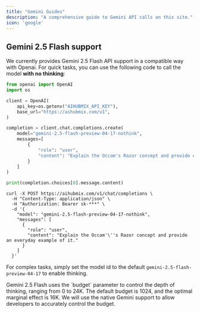 ```yaml
---
title: "Gemini Guides"
description: "A comprehensive guide to Gemini API calls on this site."
icon: 'google'
---
```


## Gemini 2.5 Flash support

We currently provides Gemini 2.5 Flash API support in a compatible way with Openai.
For quick tasks, you can use the following code to call the model **with no thinking**:
<CodeGroup>
```py Python
from openai import OpenAI
import os

client = OpenAI(
    api_key=os.getenv("AIHUBMIX_API_KEY"),
    base_url="https://aihubmix.com/v1",
)

completion = client.chat.completions.create(
    model="gemini-2.5-flash-preview-04-17-nothink",
    messages=[
        {
            "role": "user",
            "content": "Explain the Occam's Razor concept and provide everyday examples of it"
        }
    ]
)

print(completion.choices[0].message.content)
```

```shell Curl
curl -X POST https://aihubmix.com/v1/chat/completions \
  -H "Content-Type: application/json" \
  -H "Authorization: Bearer sk-***" \
  -d '{
    "model": "gemini-2.5-flash-preview-04-17-nothink",
    "messages": [
      {
        "role": "user",
        "content": "Explain the Occam'\''s Razor concept and provide an everyday example of it."
      }
    ]
  }'
```
</CodeGroup>

For complex tasks, simply set the model id to the default `gemini-2.5-flash-preview-04-17` to enable thinking.

<Info>
Gemini 2.5 Flash uses the `budget` parameter to control the depth of thinking, ranging from 0 to 24K. The default budget is 1024, and the optimal marginal effect is 16K.
We will use the native Gemini support to allow developers to accurately control the budget.
</Info>
